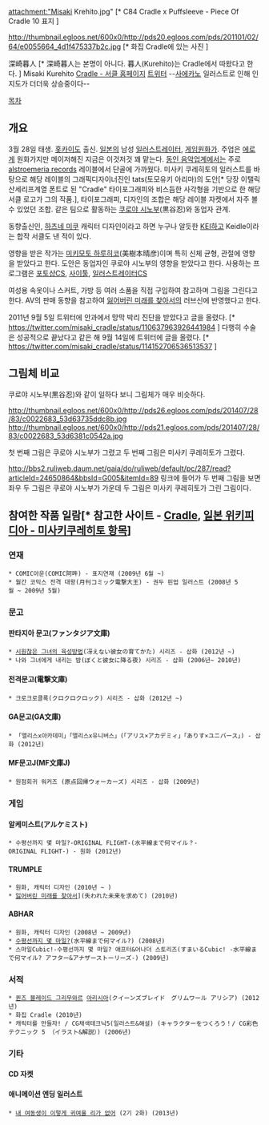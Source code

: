 attachment:"Misaki Krehito.jpg"
[* C84 Cradle x Puffsleeve - Piece Of Cradle 10 표지 ]





http://thumbnail.egloos.net/600x0/http://pds20.egloos.com/pds/201101/02/64/e0055664_4d1f475337b2c.jpg
[* 화집 Cradle에 있는 사진 ]

深崎暮人 [* 深崎暮人는 본명이 아니다. 暮人(Kurehito)는 Cradle에서 따왔다고 한다.  ]
Misaki Kurehito
[[http://cradle.cc/|Cradle - 서클 홈페이지]]
[[https://twitter.com/misaki_cradle|트위터]]
--[[사에카노]] 일러스트로 인해 인지도가 더더욱 상승중이다--


[[목차]]
== 개요 ==
3월 28일 태생. [[홋카이도]] 출신. [[일본]]의 남성 [[일러스트레이터]], [[게임원화가]]. 주업은 [[에로게]] 원화가지만 메이저해진 지금은 이것저것 꽤 맡는다. [[동인 음악]]업계에서는 주로 [[alstroemeria records]] 레이블에서 단골에 가까웠다. 미사키 쿠레히토의 일러스트를 바탕으로 해당 레이블의 그래픽디자이너진인 tats(토모유키 아리마)의 도안[* 당장 이탤릭 산세리프계열 폰트로 된 "Cradle" 타이포그래피와 비스듬한 사각형을 기반으로 한 해당 서클 로고가 그의 작품.], 타이포그래피, 디자인의 조합은 해당 레이블 자켓에서 자주 볼수 있었던 조합.  
같은 팀으로 활동하는 [[쿠로야 시노부]](黒谷忍)와 동업자 관계. 

동향출신인, [[하츠네 미쿠]] 캐릭터 디자인이라고 하면 누구나 알듯한 [[KEI]]하고 Keidle이라는 합작 서클도 낸 적이 있다.

영향을 받은 작가는 [[미키모토 하루히코]](美樹本晴彦)이며 특히 신체 균형, 관절에 영향을 받았다고 한다. 도안은 동업자인 쿠로야 시노부의 영향을 받았다고 한다. 
사용하는 프로그램은 [[포토샵]]CS, [[사이툴]], [[일러스트레이터]]CS

여성용 속옷이나 스커트, 가방 등 여러 소품을 직접 구입하여 참고하며 그림을 그린다고 한다. AV의 판매 동향을 참고하여 [[잃어버린 미래를 찾아서]]의 러브신에 반영했다고 한다.

2011년 9월 5일 트위터에 안과에서 망막 박리 진단을 받았다고 글을 올렸다. [* https://twitter.com/misaki_cradle/status/110637963926441984 ] 다행히 수술은 성공적으로 끝났다고 같은 해 9월 14일에 트위터에 글을 올렸다. [* https://twitter.com/misaki_cradle/status/114152706536513537 ]


== 그림체 비교 ==

쿠로야 시노부(黒谷忍)와 같이 일하다 보니 그림체가 매우 비슷하다.

http://thumbnail.egloos.net/600x0/http://pds26.egloos.com/pds/201407/28/83/c0022683_53d63735ddc8b.jpg
http://thumbnail.egloos.net/600x0/http://pds21.egloos.com/pds/201407/28/83/c0022683_53d6381c0542a.jpg

첫 번째 그림은 쿠로야 시노부가 그렸고 두 번째 그림은 미사키 쿠레히토가 그렸다.


http://bbs2.ruliweb.daum.net/gaia/do/ruliweb/default/pc/287/read?articleId=24650864&bbsId=G005&itemId=89
링크에 들어가 두 번째 그림을 보면 좌우 두 그림은 쿠로야 시노부가 가운데 두 그림은 미사키 쿠레히토가 그린 그림이다.

 


== 참여한 작품 일람[* 참고한 사이트 - [[http://cradle.cc/works.html|Cradle]], [[http://ja.wikipedia.org/wiki/%E6%B7%B1%E5%B4%8E%E6%9A%AE%E4%BA%BA|일본 위키피디아 - 미사키쿠레히토 항목]]] ==
=== 연재 ===
 * COMIC아운(COMIC阿吽) - 표지연재 (2009년 6월 ~)
 * 월간 코믹스 전격 대왕(月刊コミック電撃大王) - 권두 핀업 일러스트 (2008년 5월 ~ 2009년 5월)

=== 문고 ===
==== 판타지아 문고(ファンタジア文庫) ====
 * [[시원찮은 그녀의 육성방법]](冴えない彼女の育てかた) 시리즈 - 삽화 (2012년 ~)
 * 나와 그녀에게 내리는 밤(ぼくと彼女に降る夜) 시리즈 - 삽화 (2006년~ 2010년)
==== 전격문고(電撃文庫) ====
 * 크로크로클록(クロクロクロック) 시리즈 - 삽화 (2012년 ~)
==== GA문고(GA文庫) ====
 * 「앨리스x아카데미」「앨리스x유니버스」(「アリス×アカデミィ」「ありす×ユニバース」) - 삽화 (2012년)
==== MF문고J(MF文庫J) ====
 * 원점회귀 워커즈 (原点回帰ウォーカーズ) 시리즈 - 삽화 (2009년)

=== 게임 ===
==== 알케미스트(アルケミスト) ====
 * 수평선까지 몇 마일?-ORIGINAL FLIGHT-(水平線まで何マイル？-ORIGINAL FLIGHT-) - 원화 (2012년)
==== TRUMPLE ====
 * 원화, 캐릭터 디자인 (2010년 ~ )
 * [[잃어버린 미래를 찾아서]]](失われた未来を求めて) (2010년)
==== ABHAR ====
 * 원화, 캐릭터 디자인 (2008년 ~ 2009년)
 * [[수평선까지 몇 마일|수평선까지 몇 마일?]](水平線まで何マイル?) (2008년)
 * 스마일Cubic!-수평선까지 몇 마일? 애프터&어나더 스토리즈(すまいるCubic! -水平線まで何マイル? アフター&アナザーストーリーズ-) (2009년)

=== 서적 ===
 * [[퀸즈 블레이드 그리무와르]] [[아리시아]](クイーンズブレイド　グリムワール アリシア) (2012년)
 * 화집 Cradle (2010년)
 * 캐릭터를 만들자! / CG채색테크닉5(일러스트&해설) (キャラクターをつくろう！/ CG彩色テクニック 5 （イラスト&解説）) (2006년)

=== 기타 ===
==== CD 자켓 ====
==== 애니메이션 엔딩 일러스트 ====
 * [[내 여동생이 이렇게 귀여울 리가 없어]] (2기 2화) (2013년)
